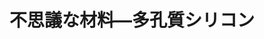 ﻿---
title: "不思議な材料―多孔質シリコン"
category: "物質理工学院"
vol: 18
interviewee: "入戸野・中村 "
url: ""
tags: ["環境","材料","光","物質","電気"]
pdf: "18-5.pdf"
career: ""
preface: "多孔質シリコン（Porous Silicon）は、単結晶Siから作られ、Siに半径数nm程度の細長く伸びた細孔を多く含んだ物質である。非常に興味深いのは、多孔質シリコンの特徴である発光特性と結晶格子の格子面間隔の膨張は、作られるときのSiの電気抵抗率や環境条件によって異なっているということである。今回、多孔質シリコンについて研究されている入戸野教授をたずねた。"
---
